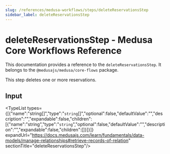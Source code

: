 ```yaml
---
slug: /references/medusa-workflows/steps/deleteReservationsStep
sidebar_label: deleteReservationsStep
---
```



# deleteReservationsStep - Medusa Core Workflows Reference

This documentation provides a reference to the `deleteReservationsStep`. It belongs to the `@medusajs/medusa/core-flows` package.

This step deletes one or more reservations.

## Input

<TypeList types={[{"name":"string[]","type":"`string`[]","optional":false,"defaultValue":"","description":"","expandable":false,"children":[{"name":"string","type":"`string`","optional":false,"defaultValue":"","description":"","expandable":false,"children":[]}]}]} expandUrl="https://docs.medusajs.com/learn/fundamentals/data-models/manage-relationships#retrieve-records-of-relation" sectionTitle="deleteReservationsStep"/>
